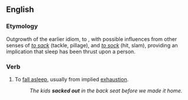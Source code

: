 ==English==
===Etymology===
Outgrowth of the earlier idiom, to {{term|hit the sack}}, with possible influences from other senses of ''[[sack#Verb|to sack]]'' (tackle, pillage), and ''[[sock#Verb|to sock]]'' (hit, slam), providing an implication that sleep has been thrust upon a person.

===Verb===
{{en-verb|inf=to [[sack]] [[out]]|sacks out|sacking out|sacked out}}

# {{idiom}} To [[fall asleep]], usually from implied [[exhaustion]].
#: ''The kids '''sacked out''' in the back seat before we made it home.''